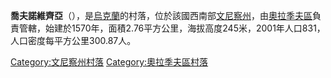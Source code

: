 {{coord|49|21|35|N|29|27|56|E|scale:30000|display=title}}

'''喬夫諾維齊亞'''（{{lang-uk|Човновиця}}），是[[烏克蘭|烏克蘭]]的村落，位於該國西南部[[文尼察州|文尼察州]]，由[[奧拉季夫區|奧拉季夫區]]負責管轄，始建於1570年，面積2.76平方公里，海拔高度245米，2001年人口831，人口密度每平方公里300.87人。

[[Category:文尼察州村落|Category:文尼察州村落]]
[[Category:奧拉季夫區村落|Category:奧拉季夫區村落]]


{{Vinnytsia-geo-stub}}